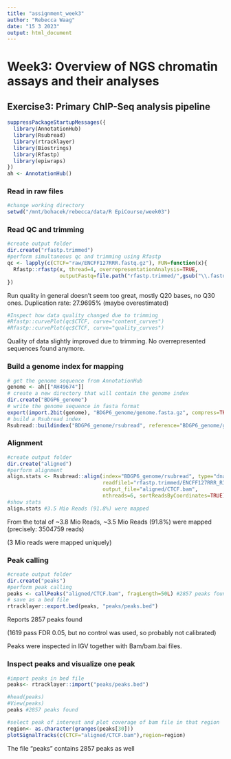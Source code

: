 ```yaml
---
title: "assignment_week3"
author: "Rebecca Waag"
date: "15 3 2023"
output: html_document
---
```


# Week3: Overview of NGS chromatin assays and their analyses

## Exercise3: Primary ChIP-Seq analysis pipeline

```r
suppressPackageStartupMessages({
  library(AnnotationHub)
  library(Rsubread)
  library(rtracklayer)
  library(Biostrings)
  library(Rfastp)
  library(epiwraps)
})
ah <- AnnotationHub()
```

### Read in raw files

```r
#change working directory
setwd("/mnt/bohacek/rebecca/data/R EpiCourse/week03")

```

### Read QC and trimming


```r
#create output folder
dir.create("rfastp.trimmed")
#perform simultaneous qc and trimming using Rfastp
qc <- lapply(c(CTCF="raw/ENCFF127RRR.fastq.gz"), FUN=function(x){
  Rfastp::rfastp(x, thread=4, overrepresentationAnalysis=TRUE,
                 outputFastq=file.path("rfastp.trimmed/",gsub("\\.fastq\\.gz$","",basename(x))))
})
```

Run quality in general doesn't seem too great, mostly Q20 bases, no Q30 ones. Duplication rate: 27.9695% (maybe overestimated)


```r
#Inspect how data quality changed due to trimming
#Rfastp::curvePlot(qc$CTCF, curve="content_curves")
#Rfastp::curvePlot(qc$CTCF, curve="quality_curves")
```
Quality of data slightly improved due to trimming. No overrepresented sequences found anymore. 


### Build a genome index for mapping

```r
# get the genome sequence from AnnotationHub
genome <- ah[["AH49674"]]
# create a new directory that will contain the genome index
dir.create("BDGP6_genome")
# write the genome sequence in fasta format
export(import.2bit(genome), "BDGP6_genome/genome.fasta.gz", compress=TRUE)
# build a Rsubread index
Rsubread::buildindex("BDGP6_genome/rsubread", reference="BDGP6_genome/genome.fasta.gz")
```

### Alignment

```r
#create output folder
dir.create("aligned")
#perform alignment
align.stats <- Rsubread::align(index="BDGP6_genome/rsubread", type="dna",
                               readfile1="rfastp.trimmed/ENCFF127RRR_R1.fastq.gz",
                               output_file="aligned/CTCF.bam",
                               nthreads=6, sortReadsByCoordinates=TRUE)
#show stats
align.stats #3.5 Mio Reads (91.8%) were mapped
```

From the total of ~3.8 Mio Reads, ~3.5 Mio Reads (91.8%) were mapped (precisely: 3504759 reads)

(3 Mio reads were mapped uniquely)

### Peak calling

```r
#create output folder
dir.create("peaks")
#perform peak calling
peaks <- callPeaks("aligned/CTCF.bam", fragLength=50L) #2857 peaks found
# save as a bed file
rtracklayer::export.bed(peaks, "peaks/peaks.bed")
```
Reports 2857 peaks found

(1619 pass FDR 0.05, but no control was used, so probably not calibrated) 

Peaks were inspected in IGV together with Bam/bam.bai files.

### Inspect peaks and visualize one peak

```r
#import peaks in bed file
peaks<- rtracklayer::import("peaks/peaks.bed")

#head(peaks)
#View(peaks)
peaks #2857 peaks found

#select peak of interest and plot coverage of bam file in that region
region<- as.character(granges(peaks[30]))
plotSignalTracks(c(CTCF="aligned/CTCF.bam"),region=region)

```

The file "peaks" contains 2857 peaks as well 